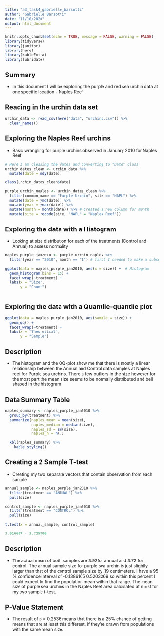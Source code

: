 ```yaml
---
title: "a3_task4_gabrielle_barsotti"
author: "Gabrielle Barsotti"
date: "11/10/2020"
output: html_document
---
```


```r
knitr::opts_chunk$set(echo = TRUE, message = FALSE, warning = FALSE)
library(tidyverse)
library(janitor)
library(here)
library(kableExtra)
library(lubridate)
```

## Summary 

- In this document I will be exploring the purple and red sea urchin data at one specific location - Naples Reef

## Reading in the urchin data set

```r
urchin_data <- read_csv(here("data", "urchins.csv")) %>% 
  clean_names()
```

## Exploring the Naples Reef urchins 

- Basic wrangling for purple urchins observed in January 2010 for Naples Reef

```r
# Here I am cleaning the dates and converting to "Date" class
urchin_dates_clean <- urchin_data %>% 
  mutate(date = mdy(date))

class(urchin_dates_clean$date)

purple_urchin_naples <- urchin_dates_clean %>%
  filter(common_name == "Purple Urchin", site == "NAPL") %>%
  mutate(date = ymd(date)) %>% 
  mutate(year = year(date)) %>% 
  mutate(month = month(date)) %>% # Created a new column for month
  mutate(site = recode(site, "NAPL" = "Naples Reef"))
```

## Exploring the data with a Histogram

- Looking at size distribution for each of the treatments (Control and Annual) to assess normality

```r
naples_purple_jan2010 <- purple_urchin_naples %>% 
  filter(year == "2010", month == "1") # first I needed to make a subset with only purple urchin in Naples Reef in January 2010

ggplot(data = naples_purple_jan2010, aes(x = size)) +  # Histogram
  geom_histogram(bins = 15) +  
  facet_wrap(~treatment) +
  labs(x = "Size",
       y = "Count")
  
```

## Exploring the data with a Quantile-quantile plot

```r
ggplot(data = naples_purple_jan2010, aes(sample = size)) +
  geom_qq() +
  facet_wrap(~treatment) +
  labs(x = "Theoretical",
       y = "Sample")
```

## Description 

- The histogram and the QQ-plot show me that there is mostly a linear relationship between the Annual and Control data samples at Naples reef for Purple sea urchins. There a few outliers in the size however for the most part the mean size seems to be normally distributed and bell shaped in the histogram

## Data Summary Table

```r
naples_summary <- naples_purple_jan2010 %>% 
  group_by(treatment) %>% 
  summarize(naples_mean = mean(size),
            naples_median = median(size),
            naples_sd = sd(size),
            naples_n = n())

  kbl(naples_summary) %>% 
    kable_styling()
```

## Creating a 2 Sample T-test

- Creating my two separate vectors that contain observation from each sample 

```r
annual_sample <- naples_purple_jan2010 %>%
  filter(treatment == "ANNUAL") %>% 
  pull(size)

control_sample <- naples_purple_jan2010 %>% 
  filter(treatment == "CONTROL") %>% 
  pull(size)
  
t.test(x = annual_sample, control_sample)
```

```r
3.916667 - 3.725806
```

## Description

- The actual mean of both samples are 3.92for annual and 3.72 for control. The annual sample size for purple sea urchin is just slightly larger than that of the control sample size by .19 centimeters. I have a 95 % confidence interval of -0.1386165  0.5203369 so within this percent I could expect to find the population mean within that range. The mean size of purple sea urchins in the Naples Reef area calculated at n = 0 for my two sample t-test.

## P-Value Statement

- The result of p = 0.2536 means that there is a 25% chance of getting means that are at least this different, if they're drawn from populations with the same mean size. 

